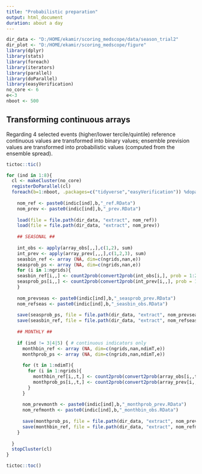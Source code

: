 ---
title: "Probabilistic preparation"
output: html_document
duration: about a day
---

```{r setup, include=FALSE}
dir_data <- "D:/HOME/ekamir/scoring_medscope/data/season_trial2" 
dir_plot <- "D:/HOME/ekamir/scoring_medscope/figure"
library(dplyr)
library(stats)
library(foreach)
library(iterators)
library(parallel)
library(doParallel)
library(easyVerification)
no_core <- 6
e<-3
nboot <- 500
```

## Transforming continuous arrays 

Regarding 4 selected events (higher/lower tercile/quintile) reference continuous values are transformed into binary values; ensemble prevision values are transformed into probabilistic values (computed from the ensemble spread). 

```{r}
tictoc::tic()

for (ind in 1:8){
  cl <- makeCluster(no_core)
  registerDoParallel(cl)
  foreach(b=1:nboot, .packages=c("tidyverse","easyVerification")) %dopar%  { # loop on bootstrap samples
    
    nom_ref <- paste0(indic[ind],b,"_ref.RData")
    nom_prev <- paste0(indic[ind],b,"_prev.RData")
    
    load(file = file.path(dir_data, "extract", nom_ref))
    load(file = file.path(dir_data, "extract", nom_prev))
    
    ## SEASONAL ##
    
    int_obs <- apply(array_obs[,,],c(1,2), sum)
    int_prev <- apply(array_prev[,,,],c(1,2,3), sum)
    seasbin_ref <- array (NA, dim=c(ngrids,nan,e))
    seasprob_ps <- array (NA, dim=c(ngrids,nan,e))
    for (i in 1:ngrids){
    seasbin_ref[i,,] <- count2prob(convert2prob(int_obs[i,], prob = 1:2/3), type = 4)
    seasprob_ps[i,,] <- count2prob(convert2prob(int_prev[i,,], prob = 1:2/3), type = 4)
    }
    
    nom_prevseas <- paste0(indic[ind],b,"_seasprob_prev.RData")
    nom_refseas <- paste0(indic[ind],b,"_seasbin_obs.RData")
    
    save(seasprob_ps, file = file.path(dir_data, "extract", nom_prevseas))
    save(seasbin_ref, file = file.path(dir_data, "extract", nom_refseas))
    
    ## MONTHLY ##
    
    if (ind != 3|4|5) { # continuous indicators only
      monthbin_ref <- array (NA, dim=c(ngrids,nan,ndimT,e))
      monthprob_ps <- array (NA, dim=c(ngrids,nan,ndimT,e))
 
      for (t in 1:ndimT){
        for (i in 1:ngrids){
          monthbin_ref[i,,t,] <- count2prob(convert2prob(array_obs[i,,t], prob = 1:2/3), type = 4)
          monthprob_ps[i,,t,] <- count2prob(convert2prob(array_prev[i,,,t], prob = 1:2/3), type = 4)
        }
      }
    
      nom_prevmonth <- paste0(indic[ind],b,"_monthprob_prev.RData")
      nom_refmonth <- paste0(indic[ind],b,"_monthbin_obs.RData")
      
      save(monthprob_ps, file = file.path(dir_data, "extract", nom_prevmonth))
      save(monthbin_ref, file = file.path(dir_data, "extract", nom_refmonth))
    }
    
  }
  stopCluster(cl)
}

tictoc::toc()
```
